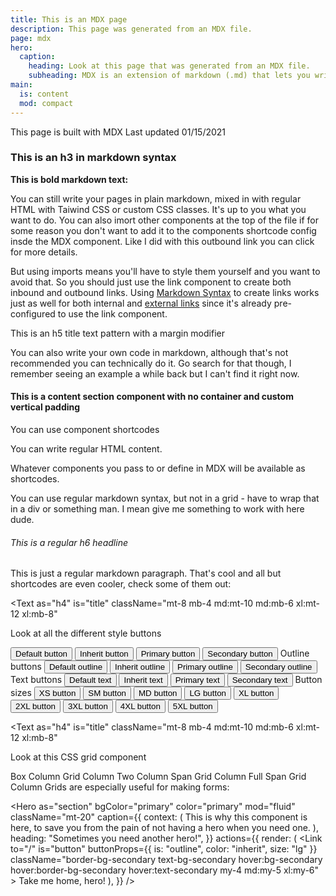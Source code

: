 ```yaml
---
title: This is an MDX page
description: This page was generated from an MDX file.
page: mdx
hero:
  caption:
    heading: Look at this page that was generated from an MDX file.
    subheading: MDX is an extension of markdown (.md) that lets you write JSX code and use React Components as shortcodes in markdown, just remember to update your file extension from .md to .mdx.
main:
  is: content
  mod: compact
---
```



<Box as="h2" className="py-12 md:py-14 xl:py-16">
  This page is built with MDX
  <Box as="hr" className="border-t-2 border-bg-primary flex-full mt-2 mb-4" />
  <Text is="meta" className="block">
    Last updated 01/15/2021
  </Text>
</Box>

### This is an h3 in markdown syntax

**This is bold markdown text:**

You can still write your pages in plain markdown, mixed in with regular HTML with Taiwind CSS or custom CSS classes. It's up to you what you want to do. You can also imort other components at the top of the file if for some reason you don't want to add it to the components shortcode config insde the MDX component. Like I did with <OutboundLink className="underline font-medium" href="https://www.gatsbyjs.com/plugins/gatsby-plugin-mdx/" target="_blank">this outbound link you can click</OutboundLink> for more details.

But using imports means you'll have to style them yourself and you want to avoid that. So you should just use the <Link to="/">link component</Link> to create both inbound and outbound links. Using [Markdown Syntax](/jsx) to create links works just as well for both internal and [external links](https://www.gatsbyjs.com/) since it's already pre-configured to use the link component.

<Box
  as="hr"
  className="border-t-2 border-bg-hover flex-full my-4 md:my-6 xl:my-8"
/>

<Text as="h5" is="title" className="mb-6 mt-4">
  This is an h5 title text pattern with a margin modifier
</Text>

You can also write your own code in markdown, although that's not recommended you can technically do it. Go search for that though, I remember seeing an example a while back but I can't find it right now.

<Section is="content" isContained={false} className="py-8 md:py-10 xl:py-12">

#### This is a content section component with no container and custom vertical padding

<Box className="gap-4 grid md:grid-cols-3 my-6">
  <Text as="p" className="md:mb-6">
    You can use component shortcodes
  </Text>
  <p className="md:mb-6">You can write regular HTML content.</p>
  <Element as="p" className="md:mb-6">
    Whatever components you pass to or define in MDX will be available as
    shortcodes.
  </Element>
</Box>

You can use regular markdown syntax, but not in a grid - have to wrap that in a div or something man. I mean give me something to work with here dude.

</Section>

###### This is a regular h6 headline

This is just a regular markdown paragraph. That's cool and all but shortcodes are even cooler, check some of them out:

<Text
  as="h4"
  is="title"
  className="mt-8 mb-4 md:mt-10 md:mb-6 xl:mt-12 xl:mb-8"
>
  Look at all the different style buttons
</Text>

<Box flex="1" flow="row-wrap" className="items-center">
  <Button className="mb-4 mr-4">Default button</Button>
  <Box className="bg-secondary text-secondary border-bg-secondary hover:bg-primary hover:text-primary hover:border-bg-primary flex flex-col flex-wrap mb-4 mr-4">
    <Button color="inherit">Inherit button</Button>
  </Box>
  <Button color="primary" className="mb-4 mr-4">
    Primary button
  </Button>
  <Button color="secondary" className="mb-4 mr-4">
    Secondary button
  </Button>
  <Box
    as="hr"
    className="border-t-2 border-bg-hover flex-full mt-4 md:mt-6 xl:mt-8"
  />
  <Text as="h5" is="subheading" className="flex-full mb-4 mt-8">
    Outline buttons
  </Text>
  <Button is="outline" className="mb-4 mr-4">
    Default outline
  </Button>
  <Box className="bg-transparent border-bg-primary text-bg-primary hover:bg-secondary hover:border-secondary hover:text-secondary flex flex-col flex-wrap mb-4 mr-4">
    <Button color="inherit" is="outline">
      Inherit outline
    </Button>
  </Box>
  <Button color="primary" is="outline" className="mb-4 mr-4">
    Primary outline
  </Button>
  <Button color="secondary" is="outline" className="mb-4 mr-4">
    Secondary outline
  </Button>
  <Box
    as="hr"
    className="border-t-2 border-bg-hover flex-full mt-4 md:mt-6 xl:mt-8"
  />
  <Text as="h5" is="subheading" className="flex-full mb-4 mt-8">
    Text buttons
  </Text>
  <Button is="text" className="mb-4 mr-4">
    Default text
  </Button>
  <Box className="flex flex-col flex-wrap text-hover hover:text-default mb-4 mr-4">
    <Button color="inherit" is="text">
      Inherit text
    </Button>
  </Box>
  <Button color="primary" is="text" className="mb-4 mr-4">
    Primary text
  </Button>
  <Button color="secondary" is="text" className="mb-4 mr-4">
    Secondary text
  </Button>
  <Box
    as="hr"
    className="border-t-2 border-bg-hover flex-full mt-4 md:mt-6 xl:mt-8"
  />
  <Text as="h5" is="subheading" className="flex-full mb-4 mt-8">
    Button sizes
  </Text>
  <Button size="xs" is="outline" className="mb-4 mr-4">
    XS button
  </Button>
  <Button size="sm" is="outline" className="mb-4 mr-4">
    SM button
  </Button>
  <Button size="md" is="outline" className="mb-4 mr-4">
    MD button
  </Button>
  <Button size="lg" is="outline" className="mb-4 mr-4">
    LG button
  </Button>
  <Button size="xl" is="outline" className="mb-4 mr-4">
    XL button
  </Button>
  <Button size="2xl" is="outline" className="mb-6 mr-6">
    2XL button
  </Button>
  <Button size="3xl" is="outline" className="mb-8 mr-8">
    3XL button
  </Button>
  <Button size="4xl" is="outline" className="mb-10 mr-10">
    4XL button
  </Button>
  <Button size="5xl" is="outline" className="mb-12 mr-12">
    5XL button
  </Button>
</Box>

<Box
  as="hr"
  className="border-t-2 border-bg-hover flex-full my-4 md:my-6 xl:my8"
/>

<Text
  as="h4"
  is="title"
  className="mt-8 mb-4 md:mt-10 md:mb-6 xl:mt-12 xl:mb-8"
>
  Look at this CSS grid component
</Text>

<Grid cols="md:grid-cols-4" gap="gap-4 md:gap-5 xl:gap-6">
  <Box className="p-2 md:p-3 xl:p-4">Box Column</Box>
  <Grid className="p-2 md:p-3 xl:p-4">Grid Column</Grid>
  <Grid className="md:col-span-2 p-2 md:p-3 xl:p-4" bgColor="secondary">
    Two Column Span Grid Column
  </Grid>
  <Grid
    col="col-span-full"
    className="p-2 md:p-3 xl:p-4"
    bgColor="paper"
    color="paper"
  >
    Full Span Grid Column
  </Grid>
  <Grid col="col-span-full" cols="md:grid-cols-2" gap="gap-4">
    <Text
      as="h5"
      is="subheading"
      className="mt-8 mb-2 md:mt-10 md:mb-4 xl:mt-12 xl:mb-6 col-span-full"
    >
      Grids are especially useful for making forms:
    </Text>
    <FormField label="Username" name="text-field" className="col-span-full" />
    <FormField label="Password" name="text-field" />
    <FormField label="Confirm Password" name="text-field" />
  </Grid>
</Grid>

<Hero
  as="section"
  bgColor="primary"
  color="primary"
  mod="fluid"
  className="mt-20"
  caption={{
    context: (
      <Text as="h4" is="body" className="mt-2 md:mt-3 xl:mt-4">
        This is why this component is here, to save you from the pain of not
        having a hero when you need one.
      </Text>
    ),
    heading: "Sometimes you need another hero!",
  }}
  actions={{
    render: (
      <Link
        to="/"
        is="button"
        buttonProps={{ is: "outline", color: "inherit", size: "lg" }}
        className="border-bg-secondary text-bg-secondary hover:bg-secondary hover:border-bg-secondary hover:text-secondary my-4 md:my-5 xl:my-6"
      >
        Take me home, hero!
      </Link>
    ),
  }}
/>
